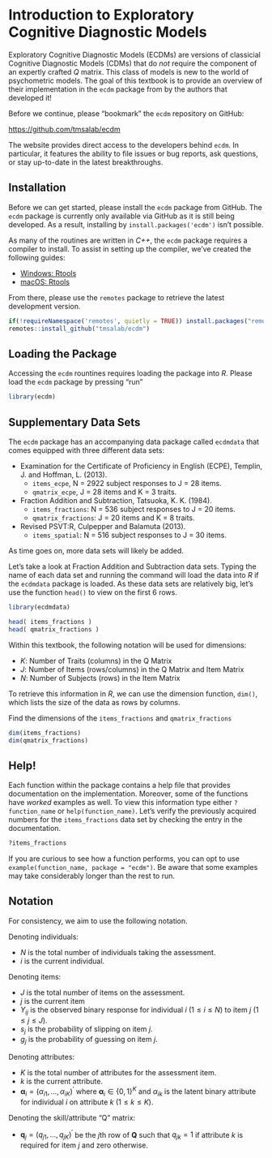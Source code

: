 # Introduction to Exploratory Cognitive Diagnostic Models {#intro}

Exploratory Cognitive Diagnostic Models (ECDMs) are versions of classicial 
Cognitive Diagnostic Models (CDMs) that do _not_ require the component of 
an expertly crafted _Q_ matrix. This class of models is new to the world of
psychometric models. The goal of this textbook is to provide an overview
of their implementation in the `ecdm` package from by the authors that 
developed it!

Before we continue, please "bookmark" the `ecdm` repository on GitHub:

<https://github.com/tmsalab/ecdm>

The website provides direct access to the developers behind `ecdm`. In particular,
it features the ability to file issues or bug reports, ask questions, or stay
up-to-date in the latest breakthroughs.

## Installation

Before we can get started, please install the `ecdm` package from GitHub.
The `ecdm` package is currently only available via GitHub as
it is still being developed. As a result, installing by
`install.packages('ecdm')` isn't possible. 

As many of the routines are written in _C++_, the `ecdm` package
requires a compiler to install. To assist in setting up the compiler, we've
created the following guides:

- [Windows: Rtools](http://thecoatlessprofessor.com/programming/installing-rtools-for-compiled-code-via-rcpp/)
- [macOS: Rtools](http://thecoatlessprofessor.com/programming/r-compiler-tools-for-rcpp-on-macos/)

From there, please use the `remotes` package to retrieve the latest development version.

```r
if(!requireNamespace('remotes', quietly = TRUE)) install.packages("remotes")
remotes::install_github("tmsalab/ecdm")
```

## Loading the Package

Accessing the `ecdm` rountines requires loading the package into _R_. Please
load the `ecdm` package by pressing "run"

```r
library(ecdm)
```

## Supplementary Data Sets

The `ecdm` package has an accompanying data package called `ecdmdata` that
comes equipped with three different data sets:

- Examination for the Certificate of Proficiency in English (ECPE), Templin, J. and Hoffman, L. (2013). 
    - `items_ecpe`, N = 2922 subject responses to J = 28 items.
    - `qmatrix_ecpe`, J = 28 items and K = 3 traits. 
- Fraction Addition and Subtraction, Tatsuoka, K. K. (1984).
    - `items_fractions`: N = 536 subject responses to J = 20 items.
    - `qmatrix_fractions`: J = 20 items and K = 8 traits. 
- Revised PSVT:R, Culpepper and Balamuta (2013).
    - `items_spatial`: N = 516 subject responses to J = 30 items.
    
As time goes on, more data sets will likely be added.

Let's take a look at Fraction Addition and Subtraction data sets. Typing the
name of each data set and running the command will load the data into _R_ if
the `ecdmdata` package is loaded. As these data sets are relatively big, 
let's use the function `head()` to view on the first 6 rows.

```r
library(ecdmdata)

head( items_fractions )
head( qmatrix_fractions )
```

Within this textbook, the following notation will be used for dimensions:

- $K$: Number of Traits (columns) in the Q Matrix
- $J$: Number of Items (rows/columns) in the Q Matrix and Item Matrix
- $N$: Number of Subjects (rows) in the Item Matrix

To retrieve this information in _R_, we can use the dimension function,
`dim()`, which lists the size of the data as rows by columns. 

Find the dimensions of the `items_fractions` and `qmatrix_fractions`

```r
dim(items_fractions)
dim(qmatrix_fractions)
```

## Help!

Each function within the package contains a help file that provides documentation
on the implementation. Moreover, some of the functions have _worked_ examples 
as well. To view this information type either `?function_name` or 
`help(function_name)`. Let's verify the previously acquired numbers for the 
`items_fractions` data set by checking the entry in the documentation.

```r
?items_fractions
```

If you are curious to see how a function performs, you can opt to use 
`example(function_name, package = "ecdm")`. Be aware that some examples
may take considerably longer than the rest to run. 

## Notation

For consistency, we aim to use the following notation.

Denoting individuals:

- $N$ is the total number of individuals taking the assessment.
- $i$ is the current individual.

Denoting items:

- $J$ is the total number of items on the assessment.
- $j$ is the current item
- $Y_{ij}$ is the observed binary response for individual $i$ ($1\leq i \leq N$) to item $j$ ($1\leq j\leq J$).
- $s_j$ is the probability of slipping on item $j$. 
- $g_j$ is the probability of guessing on item $j$.

Denoting attributes:

- $K$ is the total number of attributes for the assessment item.
- $k$ is the current attribute.
- $\boldsymbol\alpha_i=\left(\alpha_{i1},\dots,\alpha_{iK}\right)^\prime$ 
  where $\boldsymbol\alpha_i\in \left\{0,1\right\}^K$ and $\alpha_{ik}$ is 
  the latent binary attribute for individual $i$ on attribute $k$ ($1\leq k\leq K$).

Denoting the skill/attribute "Q" matrix: 

- $\boldsymbol q_{j}=\left(q_{j1},\dots,q_{jK}\right)^\prime$ be the
  $j$th row of $\boldsymbol Q$ such that $q_{jk}=1$ if 
  attribute $k$ is required for item $j$ and zero otherwise.

